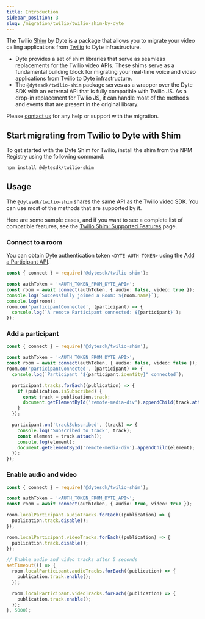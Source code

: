 ```yaml
---
title: Introduction
sidebar_position: 3
slug: /migration/twilio/twilio-shim-by-dyte
---
```


The Twilio [Shim](<https://en.wikipedia.org/wiki/Shim_(computing)>) by Dyte is a package that allows you to migrate your video calling applications from [Twilio](https://sdk.twilio.com/js/video/releases/2.27.0/docs/index.html) to Dyte infrastructure.

- Dyte provides a set of shim libraries that serve as seamless replacements for the Twilio video APIs. These shims serve as a fundamental building block for migrating your real-time voice and video applications from Twilio to Dyte infrastructure.
- The `@dytesdk/twilio-shim` package serves as a wrapper over the Dyte SDK with an external API that is fully compatible with Twilio JS. As a drop-in replacement for Twilio JS, it can handle most of the methods and events that are present in the original library.

Please [contact us](https://dyte.io/contact) for any help or support with the migration.

## Start migrating from Twilio to Dyte with Shim

To get started with the Dyte Shim for Twilio, install the shim from the NPM Registry using the following command:

```bash npm
npm install @dytesdk/twilio-shim
```

## Usage

The `@dytesdk/twilio-shim` shares the same API as the Twilio video SDK. You can use most of the methods that are supported by it.

Here are some sample cases, and if you want to see a complete list of compatible features, see the [Twilio Shim: Supported Features](/guides/migration/twilio/compatibility-shim-twilio) page.

### Connect to a room

You can obtain Dyte authentication token `<DYTE-AUTH-TOKEN>` using the [Add a Participant API](/api#/operations/add_participant).

```ts
const { connect } = require('@dytesdk/twilio-shim');

const authToken = '<AUTH_TOKEN_FROM_DYTE_API>';
const room = await connect(authToken, { audio: false, video: true });
console.log(`Successfully joined a Room: ${room.name}`);
console.log(room);
room.on('participantConnected', (participant) => {
  console.log(`A remote Participant connected: ${participant}`);
});
```

### Add a participant

```ts
const { connect } = require('@dytesdk/twilio-shim');

const authToken = '<AUTH_TOKEN_FROM_DYTE_API>';
const room = await connect(authToken, { audio: false, video: false });
room.on('participantConnected', (participant) => {
  console.log(`Participant "${participant.identity}" connected`);

  participant.tracks.forEach((publication) => {
    if (publication.isSubscribed) {
      const track = publication.track;
      document.getElementById('remote-media-div').appendChild(track.attach());
    }
  });

  participant.on('trackSubscribed', (track) => {
    console.log('Subscribed to track', track);
    const element = track.attach();
    console.log(element);
    document.getElementById('remote-media-div').appendChild(element);
  });
});
```

### Enable audio and video

```ts
const { connect } = require('@dytesdk/twilio-shim');

const authToken = '<AUTH_TOKEN_FROM_DYTE_API>';
const room = await connect(authToken, { audio: true, video: true });

room.localParticipant.audioTracks.forEach((publication) => {
  publication.track.disable();
});

room.localParticipant.videoTracks.forEach((publication) => {
  publication.track.disable();
});

// Enable audio and video tracks after 5 seconds
setTimeout(() => {
  room.localParticipant.audioTracks.forEach((publication) => {
    publication.track.enable();
  });

  room.localParticipant.videoTracks.forEach((publication) => {
    publication.track.enable();
  });
}, 5000);
```

<head>
  <title>Introduction Guide</title>
  <meta
    name="description"
    content="Learn how to use the Twilio Shim by Dyte for seamless migration. Follow our guide for effective shim implementation and integration."
  />
</head>
